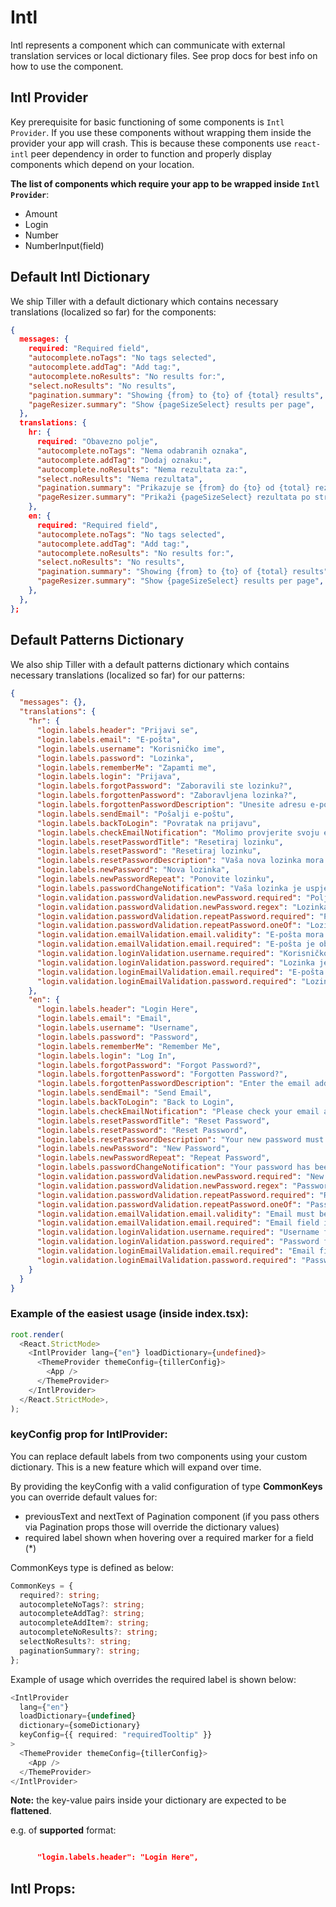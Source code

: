 

# Intl

Intl represents a component which can communicate with external translation services or
local dictionary files. See prop docs for best info on how to use the component.

## Intl Provider

Key prerequisite for basic functioning of some components is `Intl Provider`.
If you use these components without wrapping them inside the provider your app will crash.
This is because these components use `react-intl` peer dependency in order to function and properly
display components which depend on your location.

**The list of components which require your app to be wrapped inside `Intl Provider`**:

- Amount
- Login
- Number
- NumberInput(field)

## Default Intl Dictionary

We ship Tiller with a default dictionary which contains necessary translations (localized so far) for the components:

```json
{
  messages: {
    required: "Required field",
    "autocomplete.noTags": "No tags selected",
    "autocomplete.addTag": "Add tag:",
    "autocomplete.noResults": "No results for:",
    "select.noResults": "No results",
    "pagination.summary": "Showing {from} to {to} of {total} results",
    "pageResizer.summary": "Show {pageSizeSelect} results per page",
  },
  translations: {
    hr: {
      required: "Obavezno polje",
      "autocomplete.noTags": "Nema odabranih oznaka",
      "autocomplete.addTag": "Dodaj oznaku:",
      "autocomplete.noResults": "Nema rezultata za:",
      "select.noResults": "Nema rezultata",
      "pagination.summary": "Prikazuje se {from} do {to} od {total} rezultata",
      "pageResizer.summary": "Prikaži {pageSizeSelect} rezultata po stranici",
    },
    en: {
      required: "Required field",
      "autocomplete.noTags": "No tags selected",
      "autocomplete.addTag": "Add tag:",
      "autocomplete.noResults": "No results for:",
      "select.noResults": "No results",
      "pagination.summary": "Showing {from} to {to} of {total} results",
      "pageResizer.summary": "Show {pageSizeSelect} results per page",
    },
  },
};
```

## Default Patterns Dictionary

We also ship Tiller with a default patterns dictionary which contains necessary translations (localized so far) for our patterns:

```json
{
  "messages": {},
  "translations": {
    "hr": {
      "login.labels.header": "Prijavi se",
      "login.labels.email": "E-pošta",
      "login.labels.username": "Korisničko ime",
      "login.labels.password": "Lozinka",
      "login.labels.rememberMe": "Zapamti me",
      "login.labels.login": "Prijava",
      "login.labels.forgotPassword": "Zaboravili ste lozinku?",
      "login.labels.forgottenPassword": "Zaboravljena lozinka?",
      "login.labels.forgottenPasswordDescription": "Unesite adresu e-pošte povezanu s vašim računom i poslat ćemo vam poveznicu za resetiranje lozinke.",
      "login.labels.sendEmail": "Pošalji e-poštu",
      "login.labels.backToLogin": "Povratak na prijavu",
      "login.labels.checkEmailNotification": "Molimo provjerite svoju e-poštu i kliknite na ponuđenu poveznicu za resetiranje lozinke.",
      "login.labels.resetPasswordTitle": "Resetiraj lozinku",
      "login.labels.resetPassword": "Resetiraj lozinku",
      "login.labels.resetPasswordDescription": "Vaša nova lozinka mora se razlikovati od prethodno korištenih lozinki. Lozinka mora sadržavati najmanje 8 znakova, jedno veliko slovo, jedan broj i jedan poseban znak.",
      "login.labels.newPassword": "Nova lozinka",
      "login.labels.newPasswordRepeat": "Ponovite lozinku",
      "login.labels.passwordChangeNotification": "Vaša lozinka je uspješno promijenjena.",
      "login.validation.passwordValidation.newPassword.required": "Polje unosa nove lozinke je obavezno.",
      "login.validation.passwordValidation.newPassword.regex": "Lozinka mora sadržavati najmanje 8 znakova, jedno veliko slovo, jedan broj i jedan poseban znak.",
      "login.validation.passwordValidation.repeatPassword.required": "Polje ponavljanja zaporke je obavezno.",
      "login.validation.passwordValidation.repeatPassword.oneOf": "Lozinke moraju biti jednake.",
      "login.validation.emailValidation.email.validity": "E-pošta mora biti valjana.",
      "login.validation.emailValidation.email.required": "E-pošta je obavezno polje.",
      "login.validation.loginValidation.username.required": "Korisničko ime je obavezno polje.",
      "login.validation.loginValidation.password.required": "Lozinka je obavezno polje.",
      "login.validation.loginEmailValidation.email.required": "E-pošta je obavezno polje.",
      "login.validation.loginEmailValidation.password.required": "Lozinka je obavezno polje."
    },
    "en": {
      "login.labels.header": "Login Here",
      "login.labels.email": "Email",
      "login.labels.username": "Username",
      "login.labels.password": "Password",
      "login.labels.rememberMe": "Remember Me",
      "login.labels.login": "Log In",
      "login.labels.forgotPassword": "Forgot Password?",
      "login.labels.forgottenPassword": "Forgotten Password?",
      "login.labels.forgottenPasswordDescription": "Enter the email address associated with your account and we will send you a link to reset your password.",
      "login.labels.sendEmail": "Send Email",
      "login.labels.backToLogin": "Back to Login",
      "login.labels.checkEmailNotification": "Please check your email and click on the provided link to reset your password.",
      "login.labels.resetPasswordTitle": "Reset Password",
      "login.labels.resetPassword": "Reset Password",
      "login.labels.resetPasswordDescription": "Your new password must be different from previous used passwords. Password must contain at least 8 characters, one uppercase, one number and one special character.",
      "login.labels.newPassword": "New Password",
      "login.labels.newPasswordRepeat": "Repeat Password",
      "login.labels.passwordChangeNotification": "Your password has been successfully changed.",
      "login.validation.passwordValidation.newPassword.required": "New Password field is required.",
      "login.validation.passwordValidation.newPassword.regex": "Password must contain at least 8 characters, one upppercase, one number and one special character.",
      "login.validation.passwordValidation.repeatPassword.required": "Repeat Password field is required.",
      "login.validation.passwordValidation.repeatPassword.oneOf": "Passwords must match.",
      "login.validation.emailValidation.email.validity": "Email must be valid.",
      "login.validation.emailValidation.email.required": "Email field is required.",
      "login.validation.loginValidation.username.required": "Username field is required.",
      "login.validation.loginValidation.password.required": "Password field is required.",
      "login.validation.loginEmailValidation.email.required": "Email field is required.",
      "login.validation.loginEmailValidation.password.required": "Password field is required."
    }
  }
}
```

### Example of the easiest usage (inside index.tsx):

```ts
root.render(
  <React.StrictMode>
    <IntlProvider lang={"en"} loadDictionary={undefined}>
      <ThemeProvider themeConfig={tillerConfig}>
        <App />
      </ThemeProvider>
    </IntlProvider>
  </React.StrictMode>,
);
```

### keyConfig prop for IntlProvider:

You can replace default labels from two components using your custom dictionary. This is a new feature which will expand
over time.

By providing the keyConfig with a valid configuration of type **CommonKeys** you can override default values for:

- previousText and nextText of Pagination component (if you pass others via Pagination props those will override the dictionary values)
- required label shown when hovering over a required marker for a field (\*)

CommonKeys type is defined as below:

```ts
CommonKeys = {
  required?: string;
  autocompleteNoTags?: string;
  autocompleteAddTag?: string;
  autocompleteAddItem?: string;
  autocompleteNoResults?: string;
  selectNoResults?: string;
  paginationSummary?: string;
};
```

Example of usage which overrides the required label is shown below:

```ts
<IntlProvider
  lang={"en"}
  loadDictionary={undefined}
  dictionary={someDictionary}
  keyConfig={{ required: "requiredTooltip" }}
>
  <ThemeProvider themeConfig={tillerConfig}>
    <App />
  </ThemeProvider>
</IntlProvider>
```

**Note:** the key-value pairs inside your dictionary are expected to be **flattened**.

e.g. of **supported** format:

```json

      "login.labels.header": "Login Here",
```

<Stories includePrimary={true} />

## Intl Props:

<ArgsTable of={Intl} />
